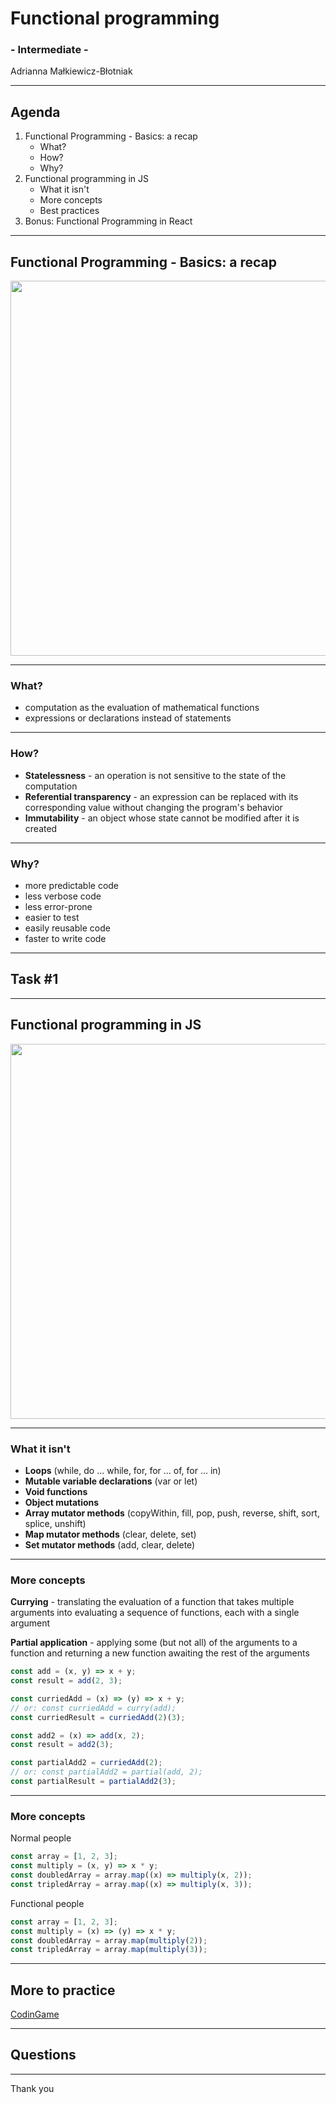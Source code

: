 



<Head>
  <title>Functional programming</title>
</Head>

# Functional programming
### - Intermediate -

Adrianna Małkiewicz-Błotniak

---

## Agenda

<ol>
  <Appear>
    <li>
        Functional Programming - Basics: a recap
        <ul>
            <li>
                What?
            </li>
            <li>
                How?
            </li>
            <li>
                Why?
            </li>
        </ul>
    </li>
    <li>
        Functional programming in JS
        <ul>
            <li>
                What it isn't
            </li>
            <li>
                More concepts
            </li>
            <li>
                Best practices
            </li>
        </ul>
    </li>
    <li>
        Bonus: Functional Programming in React
    </li>
  </Appear>
</ol>

---

## Functional Programming - Basics: a recap

<Image src="static/meme.jpg" width="auto" height="600px" />

---

### What?

<ul>
  <Appear>
    <li>
        computation as the evaluation of mathematical functions
    </li>
    <li>
        expressions or declarations instead of statements
    </li>
  </Appear>
</ul>

---

### How?

<ul>
  <Appear>
    <li>
        <b>Statelessness</b> - an operation is not sensitive to the state of the computation
    </li>
    <li>
        <b>Referential transparency</b> - an expression can be replaced with its corresponding value without changing the
        program's behavior
    </li>
    <li>
        <b>Immutability</b> - an object whose state cannot be modified after it is created
    </li>
  </Appear>
</ul>

---

### Why?

<ul>
    <Appear>
        <li>
            more predictable code
        </li>
        <li>
            less verbose code
        </li>
        <li>
            less error-prone
        </li>
        <li>
            easier to test
        </li>
        <li>
            easily reusable code
        </li>
        <li>
            faster to write code
        </li>
    </Appear>
</ul>

---

## Task #1

---

## Functional programming in JS

<Image src="static/meme3.jpeg" width="auto" height="600px" />

---

### What it isn't

<ul>
  <Appear>
        <li>
            <b>Loops</b> (while, do ... while, for, for ... of, for ... in)
        </li>
        <li>
            <b>Mutable variable declarations</b> (var or let)
        </li>
        <li>
            <b>Void functions</b>
        </li>
        <li>
            <b>Object mutations</b>
        </li>
        <li>
            <b>Array mutator methods</b> (copyWithin, fill, pop, push, reverse, shift, sort, splice, unshift)
        </li>
        <li>
            <b>Map mutator methods</b> (clear, delete, set)
        </li>
        <li>
            <b>Set mutator methods</b> (add, clear, delete)
        </li>
  </Appear>
</ul>

---

### More concepts

**Currying** - translating the evaluation of a function that takes multiple arguments into evaluating a sequence of
functions, each with a single argument

**Partial application** - applying some (but not all) of the arguments to a function and returning a new function
awaiting the rest of the arguments


<Split>
<div>

```js
const add = (x, y) => x + y;
const result = add(2, 3);

const curriedAdd = (x) => (y) => x + y;
// or: const curriedAdd = curry(add);
const curriedResult = curriedAdd(2)(3);
```

</div>
<div>

```js
const add2 = (x) => add(x, 2);
const result = add2(3);

const partialAdd2 = curriedAdd(2);
// or: const partialAdd2 = partial(add, 2);
const partialResult = partialAdd2(3);
```

</div>
</Split>

---

### More concepts

<Split>
<div>

Normal people
```js
const array = [1, 2, 3];
const multiply = (x, y) => x * y;
const doubledArray = array.map((x) => multiply(x, 2));
const tripledArray = array.map((x) => multiply(x, 3));
```

</div>
<div>

Functional people
```js
const array = [1, 2, 3];
const multiply = (x) => (y) => x * y;
const doubledArray = array.map(multiply(2));
const tripledArray = array.map(multiply(3));
```

</div>
</Split>

---

## More to practice

[CodinGame](https://www.codingame.com/playgrounds/2980/practical-introduction-to-functional-programming-with-js)

---

## Questions

---

Thank you
